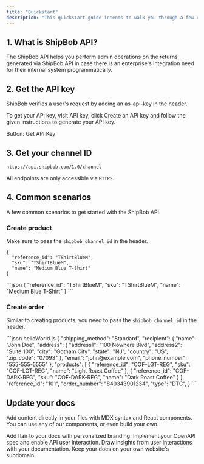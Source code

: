 ```yaml
---
title: "Quickstart"
description: "This quickstart guide intends to walk you through a few common scenarios to let you understand how to use the ShipBob API."
---
```


## 1. What is ShipBob API?

The ShipBob API helps you perform admin operations on the returns generated via ShipBob API in case there is an enterprise's integration need for their internal system programmatically.

## 2. Get the API key

ShipBob verifies a user's request by adding an as-api-key in the header.

To get your API key, visit API key, click Create an API key and follow the given instructions to generate your API key.

Button: Get API Key

## 3. Get your channel ID

```
https://api.shipbob.com/1.0/channel
```

All endpoints are only accessible via `HTTPS`.

## 4. Common scenarios

A few common scenarios to get started with the ShipBob API.&#x20;

### Create product

Make sure to pass the `shipbob_channel_id` in the header.

```
{
  "reference_id": "TShirtBlueM",
  "sku": "TShirtBlueM",
  "name": "Medium Blue T-Shirt"
}
```

<CodeGroup>
  ```json
  {
    "reference_id": "TShirtBlueM",
    "sku": "TShirtBlueM",
    "name": "Medium Blue T-Shirt"
  }
  ```
</CodeGroup>

### Create order

Similar to creating products, you need to pass the `shipbob_channel_id` in the header.&#x20;

<CodeGroup>
  ```json helloWorld.js
  {
    "shipping_method": "Standard",
    "recipient": {
      "name": "John Doe",
      "address": {
        "address1": "100 Nowhere Blvd",
        "address2": "Suite 100",
        "city": "Gotham City",
        "state": "NJ",
        "country": "US",
        "zip_code": "07093"
      },
      "email": "john@example.com",
      "phone_number": "555-555-5555"
    },
    "products": [
      {
        "reference_id": "COF-LGT-REG",
        "sku": "COF-LGT-REG",
        "name": "Light Roast Coffee"
      },
      {
        "reference_id": "COF-DARK-REG",
        "sku": "COF-DARK-REG",
        "name": "Dark Roast Coffee"
      }
    ],
    "reference_id": "101",
    "order_number": "840343901234",
    "type": "DTC",
  }
  ```
</CodeGroup>



## Update your docs

Add content directly in your files with MDX syntax and React components. You can use any of our components, or even build your own.

<CardGroup>
  <Card title="Style Your Docs" icon="paintbrush" href="/settings/global">
    Add flair to your docs with personalized branding.
  </Card>

  <Card title="Add API Endpoints" icon="square-code" href="/api-playground/configuration">
    Implement your OpenAPI spec and enable API user interaction.
  </Card>

  <Card title="Integrate Analytics" icon="chart-mixed" href="/analytics/supported-integrations">
    Draw insights from user interactions with your documentation.
  </Card>

  <Card title="Host on a Custom Domain" icon="browser" href="/settings/custom-domain/subdomain">
    Keep your docs on your own website's subdomain.
  </Card>
</CardGroup>